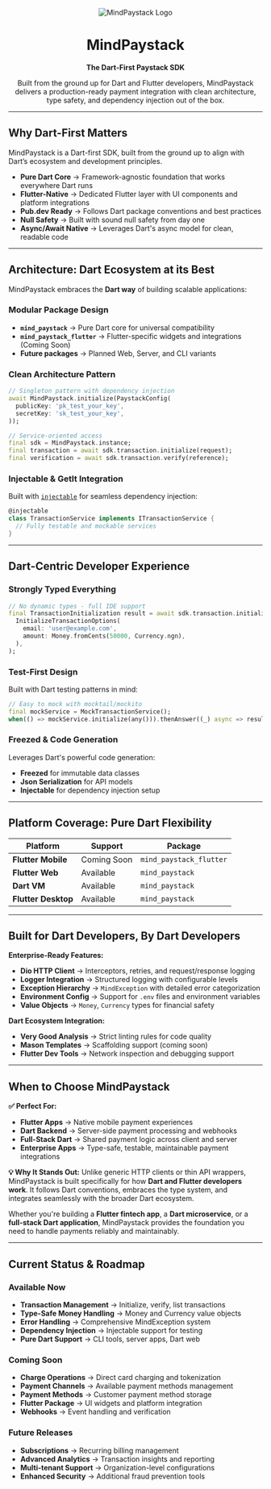 <div align="center">

![MindPaystack Logo](/logo.svg)

# MindPaystack

**The Dart-First Paystack SDK**

Built from the ground up for Dart and Flutter developers, MindPaystack delivers a production-ready payment integration with clean architecture, type safety, and dependency injection out of the box.

</div>

---

## Why Dart-First Matters

MindPaystack is a Dart-first SDK, built from the ground up to align with Dart’s ecosystem and development principles.

- **Pure Dart Core** → Framework-agnostic foundation that works everywhere Dart runs
- **Flutter-Native** → Dedicated Flutter layer with UI components and platform integrations  
- **Pub.dev Ready** → Follows Dart package conventions and best practices
- **Null Safety** → Built with sound null safety from day one
- **Async/Await Native** → Leverages Dart's async model for clean, readable code

---

## Architecture: Dart Ecosystem at its Best

MindPaystack embraces the **Dart way** of building scalable applications:

### **Modular Package Design**
- **`mind_paystack`** → Pure Dart core for universal compatibility
- **`mind_paystack_flutter`** → Flutter-specific widgets and integrations (Coming Soon)
- **Future packages** → Planned Web, Server, and CLI variants

### **Clean Architecture Pattern**
```dart
// Singleton pattern with dependency injection
await MindPaystack.initialize(PaystackConfig(
  publicKey: 'pk_test_your_key',
  secretKey: 'sk_test_your_key',
));

// Service-oriented access
final sdk = MindPaystack.instance;
final transaction = await sdk.transaction.initialize(request);
final verification = await sdk.transaction.verify(reference);
```

### **Injectable & GetIt Integration**
Built with [`injectable`](https://pub.dev/packages/injectable) for seamless dependency injection:
```dart
@injectable
class TransactionService implements ITransactionService {
  // Fully testable and mockable services
}
```

---

## Dart-Centric Developer Experience

### **Strongly Typed Everything**
```dart
// No dynamic types - full IDE support
final TransactionInitialization result = await sdk.transaction.initialize(
  InitializeTransactionOptions(
    email: 'user@example.com',
    amount: Money.fromCents(50000, Currency.ngn),
  ),
);
```

### **Test-First Design**
Built with Dart testing patterns in mind:
```dart
// Easy to mock with mocktail/mockito
final mockService = MockTransactionService();
when(() => mockService.initialize(any())).thenAnswer((_) async => result);
```

### **Freezed & Code Generation**
Leverages Dart's powerful code generation:
- **Freezed** for immutable data classes
- **Json Serialization** for API models
- **Injectable** for dependency injection setup

---

## Platform Coverage: Pure Dart Flexibility

| Platform | Support | Package |
|----------|---------|---------|
| **Flutter Mobile** | Coming Soon | `mind_paystack_flutter` |
| **Flutter Web** | Available | `mind_paystack` |
| **Dart VM** | Available | `mind_paystack` |
| **Flutter Desktop** | Available | `mind_paystack` |

---

## Built for Dart Developers, By Dart Developers

**Enterprise-Ready Features:**
- **Dio HTTP Client** → Interceptors, retries, and request/response logging
- **Logger Integration** → Structured logging with configurable levels
- **Exception Hierarchy** → `MindException` with detailed error categorization
- **Environment Config** → Support for `.env` files and environment variables
- **Value Objects** → `Money`, `Currency` types for financial safety

**Dart Ecosystem Integration:**
- **Very Good Analysis** → Strict linting rules for code quality
- **Mason Templates** → Scaffolding support (coming soon)
- **Flutter Dev Tools** → Network inspection and debugging support

---

## When to Choose MindPaystack

**✅ Perfect For:**
- **Flutter Apps** → Native mobile payment experiences
- **Dart Backend** → Server-side payment processing and webhooks
- **Full-Stack Dart** → Shared payment logic across client and server
- **Enterprise Apps** → Type-safe, testable, maintainable payment integrations

**💡 Why It Stands Out:**
Unlike generic HTTP clients or thin API wrappers, MindPaystack is built specifically for how **Dart and Flutter developers work**. It follows Dart conventions, embraces the type system, and integrates seamlessly with the broader Dart ecosystem.

Whether you're building a **Flutter fintech app**, a **Dart microservice**, or a **full-stack Dart application**, MindPaystack provides the foundation you need to handle payments reliably and maintainably.

---

## Current Status & Roadmap

### **Available Now**
- **Transaction Management** → Initialize, verify, list transactions
- **Type-Safe Money Handling** → Money and Currency value objects  
- **Error Handling** → Comprehensive MindException system
- **Dependency Injection** → Injectable support for testing
- **Pure Dart Support** → CLI tools, server apps, Dart web

### **Coming Soon**
- **Charge Operations** → Direct card charging and tokenization
- **Payment Channels** → Available payment methods management
- **Payment Methods** → Customer payment method storage
- **Flutter Package** → UI widgets and platform integration
- **Webhooks** → Event handling and verification

### **Future Releases**
- **Subscriptions** → Recurring billing management
- **Advanced Analytics** → Transaction insights and reporting
- **Multi-tenant Support** → Organization-level configurations
- **Enhanced Security** → Additional fraud prevention tools
